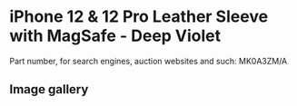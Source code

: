 
# iPhone 12 & 12 Pro Leather Sleeve with MagSafe - Deep Violet

Part number, for search engines, auction websites and such: MK0A3ZM/A

## Image gallery

<div style={{ width: "768px" }}>
  <GalleryComponent
    images={[
      {
        original: "/everysource/MK0A3.png",
        thumbnail: "/everypreview/MK0A3.png",
      },
      {
        original: "/everysource/MK0A3_AV1.png",
        thumbnail: "/everypreview/MK0A3_AV1.png",
      },
      {
        original: "/everysource/MK0A3_AV2.png",
        thumbnail: "/everypreview/MK0A3_AV2.png",
      },
      {
        original: "/everysource/MK0A3_AV3.png",
        thumbnail: "/everypreview/MK0A3_AV3.png",
      }
    ]}
  />
</div>